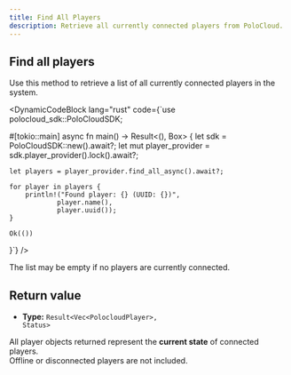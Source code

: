 ```yaml
---
title: Find All Players
description: Retrieve all currently connected players from PoloCloud.
---
```



## Find all players

Use this method to retrieve a list of all currently connected players in the system.

<DynamicCodeBlock
  lang="rust"
  code={`use polocloud_sdk::PoloCloudSDK;

#[tokio::main]
async fn main() -> Result<(), Box<dyn std::error::Error>> {
    let sdk = PoloCloudSDK::new().await?;
    let mut player_provider = sdk.player_provider().lock().await?;
    
    let players = player_provider.find_all_async().await?;
    
    for player in players {
        println!("Found player: {} (UUID: {})", 
                player.name(), 
                player.uuid());
    }
    
    Ok(())
}`}
/>

<Callout type="info">
  The list may be empty if no players are currently connected.
</Callout>

## Return value

- **Type:** <code>Result&lt;Vec&lt;PolocloudPlayer&gt;, Status&gt;</code>

All player objects returned represent the **current state** of connected players.  
Offline or disconnected players are not included.
